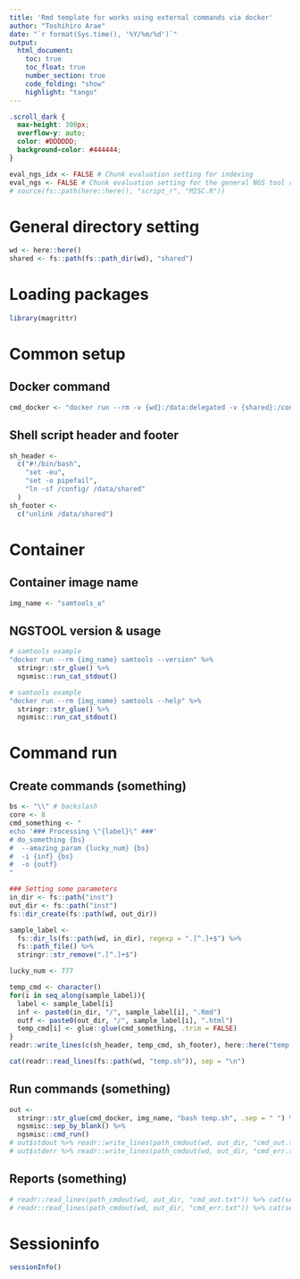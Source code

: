 ```yaml
---
title: 'Rmd template for works using external commands via docker'
author: "Toshihiro Arae"
date: "`r format(Sys.time(), '%Y/%m/%d')`"
output: 
  html_document:
    toc: true
    toc_float: true
    number_section: true
    code_folding: "show"
    highlight: "tango"
---
```


<!--START templates/ngstool_docker header-->
```css
.scroll_dark {
  max-height: 300px;
  overflow-y: auto;
  color: #DDDDDD;
  background-color: #444444;
}
```

```r
eval_ngs_idx <- FALSE # Chunk evaluation setting for indexing
eval_ngs <- FALSE # Chunk evaluation setting for the general NGS tool running
# source(fs::path(here::here(), "script_r", "MISC.R"))
```
<!--END templates/ngstool_docker header-->

<!--START templates/ngstool_docker body_1-->
# General directory setting
```r
wd <- here::here()
shared <- fs::path(fs::path_dir(wd), "shared")
```

# Loading packages
```r
library(magrittr)
```

# Common setup
## Docker command
```r
cmd_docker <- "docker run --rm -v {wd}:/data:delegated -v {shared}:/config:delegated"
```

## Shell script header and footer
```r
sh_header <-
  c("#!/bin/bash",
    "set -eu",
    "set -o pipefail",
    "ln -sf /config/ /data/shared"
  )
sh_footer <-
  c("unlink /data/shared")
```
<!--END templates/ngstool_docker body_1-->

<!--START templates/ngstool_docker body_2-->
# Container
## Container image name
```r
img_name <- "samtools_a"
```

## NGSTOOL version & usage
```r
# samtools example
"docker run --rm {img_name} samtools --version" %>%
  stringr::str_glue() %>%
  ngsmisc::run_cat_stdout()
```

```r
# samtools example
"docker run --rm {img_name} samtools --help" %>%
  stringr::str_glue() %>%
  ngsmisc::run_cat_stdout()
```
<!--END templates/ngstool_docker body_2-->

<!--START templates/ngstool_docker body_3-->
# Command run
## Create commands (something)
```r
bs <- "\\" # backslash
core <- 8
cmd_something <- "
echo '### Processing \"{label}\" ###'
# do_something {bs}
#  --amazing_param {lucky_num} {bs}
#  -i {inf} {bs}
#  -o {outf}
"

### Setting some parameters
in_dir <- fs::path("inst")
out_dir <- fs::path("inst")
fs::dir_create(fs::path(wd, out_dir))

sample_label <-
  fs::dir_ls(fs::path(wd, in_dir), regexp = ".[^.]+$") %>%
  fs::path_file() %>%
  stringr::str_remove(".[^.]+$")

lucky_num <- 777

temp_cmd <- character()
for(i in seq_along(sample_label)){
  label <- sample_label[i]
  inf <- paste0(in_dir, "/", sample_label[i], ".Rmd")
  outf <- paste0(out_dir, "/", sample_label[i], ".html")
  temp_cmd[i] <- glue::glue(cmd_something, .trim = FALSE)
}
readr::write_lines(c(sh_header, temp_cmd, sh_footer), here::here("temp.sh"))
```

```r
cat(readr::read_lines(fs::path(wd, "temp.sh")), sep = "\n")
```

## Run commands (something)
```r
out <-
  stringr::str_glue(cmd_docker, img_name, "bash temp.sh", .sep = " ") %>%
  ngsmisc::sep_by_blank() %>%
  ngsmisc::cmd_run()
# out$stdout %>% readr::write_lines(path_cmdout(wd, out_dir, "cmd_out.txt"))
# out$stderr %>% readr::write_lines(path_cmdout(wd, out_dir, "cmd_err.txt"))
```

## Reports (something)
```r
# readr::read_lines(path_cmdout(wd, out_dir, "cmd_out.txt")) %>% cat(sep = "\n")
# readr::read_lines(path_cmdout(wd, out_dir, "cmd_err.txt")) %>% cat(sep = "\n")
```
<!--END templates/ngstool_docker body_3-->

<!--START templates/ngstool_docker footer-->
# Sessioninfo
```r
sessionInfo()
```
<!--END templates/ngstool_docker footer-->
